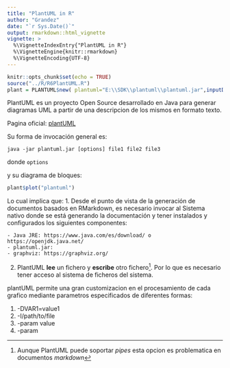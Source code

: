 ```yaml
---
title: "PlantUML in R"
author: "Grandez"
date: "`r Sys.Date()`"
output: rmarkdown::html_vignette
vignette: >
  %\VignetteIndexEntry{"PlantUML in R"}
  %\VignetteEngine{knitr::rmarkdown}
  %\VignetteEncoding{UTF-8}
---
```


```r
knitr::opts_chunk$set(echo = TRUE)
source("../R/R6PlantUML.R")
plant = PLANTUML$new( plantuml="E:\\SDK\\plantuml\\plantuml.jar",inputDir("uml"))
```

PlantUML es un proyecto Open Source desarrollado en Java para generar diagramas UML a partir de una descripcion de los mismos en formato texto.

Pagina oficial: [plantUML](https://plantuml.com)

Su forma de invocación general es:

`java -jar plantuml.jar [options] file1 file2 file3`

donde `options` 

y su diagrama de bloques:

```r
plant$plot("plantuml")
```

Lo cual implica que:
1. Desde el punto de vista de la generación de documentos basados en RMarkdown, es necesario invocar al Sistema nativo donde se está generando la documentación y tener instalados y configurados los siguientes componentes:

    - Java JRE: https://www.java.com/es/download/ o https://openjdk.java.net/
    - plantuml.jar: 
    - graphviz: https://graphviz.org/
2. PlantUML **lee** un fichero y **escribe** otro fichero^[Aunque PlantUML puede soportar _pipes_ esta opcion es problematica en documentos _markdown_]. Por lo que es necesario tener acceso al sistema de ficheros del sistema.

plantUML permite una gran customizacion en el procesamiento de cada grafico mediante parametros especificados de diferentes formas:

1. -DVAR1=value1
2. -I/path/to/file
3. -param value
4. -param
